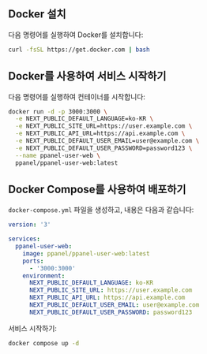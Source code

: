 ## Docker 설치

다음 명령어를 실행하여 Docker를 설치합니다:

```bash
curl -fsSL https://get.docker.com | bash
```

## Docker를 사용하여 서비스 시작하기

다음 명령어를 실행하여 컨테이너를 시작합니다:

```bash
docker run -d -p 3000:3000 \
  -e NEXT_PUBLIC_DEFAULT_LANGUAGE=ko-KR \
  -e NEXT_PUBLIC_SITE_URL=https://user.example.com \
  -e NEXT_PUBLIC_API_URL=https://api.example.com \
  -e NEXT_PUBLIC_DEFAULT_USER_EMAIL=user@example.com \
  -e NEXT_PUBLIC_DEFAULT_USER_PASSWORD=password123 \
  --name ppanel-user-web \
  ppanel/ppanel-user-web:latest
```

## Docker Compose를 사용하여 배포하기

`docker-compose.yml` 파일을 생성하고, 내용은 다음과 같습니다:

```yaml
version: '3'

services:
  ppanel-user-web:
    image: ppanel/ppanel-user-web:latest
    ports:
      - '3000:3000'
    environment:
      NEXT_PUBLIC_DEFAULT_LANGUAGE: ko-KR
      NEXT_PUBLIC_SITE_URL: https://user.example.com
      NEXT_PUBLIC_API_URL: https://api.example.com
      NEXT_PUBLIC_DEFAULT_USER_EMAIL: user@example.com
      NEXT_PUBLIC_DEFAULT_USER_PASSWORD: password123
```

서비스 시작하기:

```bash
docker compose up -d
```


<Giscus />
